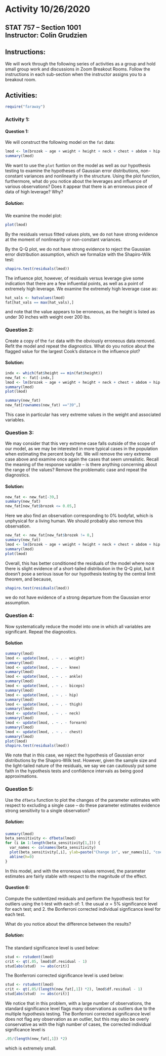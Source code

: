 # Activity 10/26/2020

## STAT 757 -- Section 1001 <br> Instructor: Colin Grudzien<br>

## Instructions:
We will work through the following series of activities as a group and hold small group work and discussions in Zoom Breakout Rooms.  Follow the instructions in each sub-section when the instructor assigns you to a breakout room.

## Activities:
```r
require("faraway")
```

### Activity 1:

#### Question 1:
We will construct the following model on the `fat` data:
```r
lmod <- lm(brozek ~ age + weight + height + neck + chest + abdom + hip + thigh + knee + ankle + biceps + forearm + wrist, data=fat)
summary(lmod)
```

We want to use the `plot` funtion on the model as well as our hypothesis testing to examine the hypotheses of Gaussian error distributions, non-constant variances and nonlinearity in the structure. Using the plot function, furthermore, what do you notice about the leverages and influence of various observations?  Does it appear that there is an erroneous piece of data of high leverage?  Why?

##### Solution:
We examine the model plot:
```r
plot(lmod)
```

By the residuals versus fitted values plots, we do not have strong evidence at the moment of nonlinearity or non-constant variances.

By the Q-Q plot, we do not have strong evidence to reject the Gaussian error distribution assumption, which we formalize with the Shapiro-Wilk test:
```r
shapiro.test(residuals(lmod))
```

The influence plot, however, of residuals versus leverage give some indication that there are a few influential points, as well as a point of extremely high leverage.  We examine the extremely high leverage case as:
```r
hat_vals <- hatvalues(lmod)
fat[hat_vals == max(hat_vals),]
```
and note that the value appears to be erroneous, as the height is listed as under 30 inches with weight over 200 lbs.

### Question 2:
Create a copy of the `fat` data with the obviously erroneous data removed.  Refit the model and repeat the diagnostics.  What do you notice about the flagged value for the largest Cook's distance in the influence plot?

#### Solution:
```r
indx <- which(fat$height == min(fat$height))
new_fat <- fat[-indx,]
lmod <- lm(brozek ~ age + weight + height + neck + chest + abdom + hip + thigh + knee + ankle + biceps + forearm + wrist, data=new_fat)
summary(lmod)
plot(lmod)
```

```r
summary(new_fat)
new_fat[rownames(new_fat) =="39",]
```

This case in particular has very extreme values in the weight and associated variables.  

### Question 3:
We may consider that this very extreme case falls outside of the scope of our model, as we may be interested in more typical cases in the population when estimating the percent body fat. We will remove the very extreme case above and examine once again the cases that seem unrealistic.  Recall the meaning of the response variable -- is there anything concerning about the range of the values?  Remove the problematic case and repeat the diagnostics.



#### Solution:

```r
new_fat <- new_fat[-39,]
summary(new_fat)
new_fat[new_fat$brozek <= 0.05,]
```
Here we also find an observation corresponding to $0\%$ bodyfat, which is unphysical for a living human.  We should probably also remove this observation.

```r
new_fat <- new_fat[new_fat$brozek != 0,]
summary(new_fat)
lmod <- lm(brozek ~ age + weight + height + neck + chest + abdom + hip + thigh + knee + ankle + biceps + forearm + wrist, data=new_fat)
summary(lmod)
plot(lmod)
```

Overall, this has better conditioned the residuals of the model where now there is slight evidence of a short-tailed distribution in the Q-Q plot, but it doesn't pose a serious issue for our hypothesis testing by the central limit theorem, and because,
```r
shapiro.test(residuals(lmod))
```

we do not have evidence of a strong departure from the Gaussian error assumption.

### Question 4:
Now systematically reduce the model into one in which all variables are significant.  Repeat the diagnostics.


#### Solution
```r
summary(lmod)
lmod <- update(lmod, . ~ . - weight)
summary(lmod)
lmod <- update(lmod, . ~ . - knee)
summary(lmod)
lmod <- update(lmod, . ~ . - ankle)
summary(lmod)
lmod <- update(lmod, . ~ . - biceps)
summary(lmod)
lmod <- update(lmod, . ~ . - hip)
summary(lmod)
lmod <- update(lmod, . ~ . - thigh)
summary(lmod)
lmod <- update(lmod, . ~ . - neck)
summary(lmod)
lmod <- update(lmod, . ~ . - forearm)
summary(lmod)
lmod <- update(lmod, . ~ . - chest)
summary(lmod)
plot(lmod)
shapiro.test(residuals(lmod))
```

We note that in this case, we reject the hypothesis of Gaussian error distributions by the Shapiro-Wilk test.  However, given the sample size and the light-tailed nature of the residuals, we say we can cautiously put some faith in the hypothesis tests and confidence intervals as being good approximations.


### Question 5:
Use the `dfbeta` function to plot the changes of the parameter estimates with respect to excluding a single case -- do these parameter estimates evidence strong sensitivity to a single observation?

##### Solution:

```r
summary(lmod)
beta_sensitivity <- dfbeta(lmod)
for (i in 1:length(beta_sensitivity[1,])) {
  var_names <- colnames(beta_sensitivity)
  plot(beta_sensitivity[,i], ylab=paste("Change in", var_names[i], "coef") )
  abline(h=0)
}
```

In this model, and with the erroneous values removed, the parameter estimates are fairly stable with respect to the magnitude of the effect.


#### Question 6:
Compute the sutdentized residuals and perform the hypothesis test for outliers using the t-test with each of:
 1. the usual $\alpha=5\%$ significance level for each test; and
 2. the Bonferroni corrected individual signficance level for each test.
 
What do you notice about the difference between the results?

##### Solution:

The standard significance level is used below:

```r
stud <- rstudent(lmod)
crit <- qt(.05, lmod$df.residual - 1)
stud[abs(stud)  >= abs(crit)]
```

The Bonferroni corrected significance level is used below:

```r
stud <- rstudent(lmod)
crit <- qt(.05/(length(new_fat[,1]) *2), lmod$df.residual - 1)
stud[abs(stud)  >= abs(crit)]
```

We notice that in this problem, with a large number of observations, the standard significance level flags many observations as outliers due to the multiple hypothesis testing.  The Bonferroni corrected significance level does not flag any observation as an outlier, but this may also be overly conservative as with the high number of cases, the corrected individual significance level is
```r
.05/(length(new_fat[,1]) *2)
```
which is extremely small.